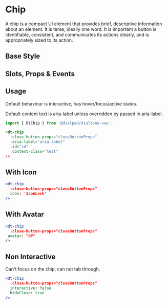 
# Chip

<Subtitle>
  A chip is a compact UI element that provides brief, descriptive information about an element.
  It is terse, ideally one word.
  It is important a button is identifiable, consistent, and communicates its actions clearly,
  and is appropriately sized to its action.
</Subtitle>

## Base Style

<Canvas>
  <Story id="components-chip--default" />
</Canvas>

## Slots, Props & Events

<ArgsTable story={PRIMARY_STORY} />

## Usage

Default behaviour is interactive, has hover/focus/active states.

Default content text is aria-label unless overridden by passed in aria-label.

```jsx
import { DtChip } from '@dialpad/dialtone-vue';
```

```html
<dt-chip
  :close-button-props="closeButtonProps"
  :aria-label="aria-label"
  :id="id"
  :content-class="test"
/>
```

## With Icon

<Canvas>
  <Story id="components-chip--with-icon" />
</Canvas>

```jsx
<dt-chip
  :close-button-props="closeButtonProps"
  icon: 'IconLock'
/>
```

## With Avatar

<Canvas>
  <Story id="components-chip--with-avatar" />
</Canvas>

```jsx
<dt-chip
  :close-button-props="closeButtonProps"
 avatar: "DP"
/>
```

## Non Interactive

Can't focus on the chip, can not tab through.

<Canvas>
  <Story id="components-chip--non-interactive" />
</Canvas>

```jsx
<dt-chip
  :close-button-props="closeButtonProps"
  interactive: false
  hideClose: true
/>
```

